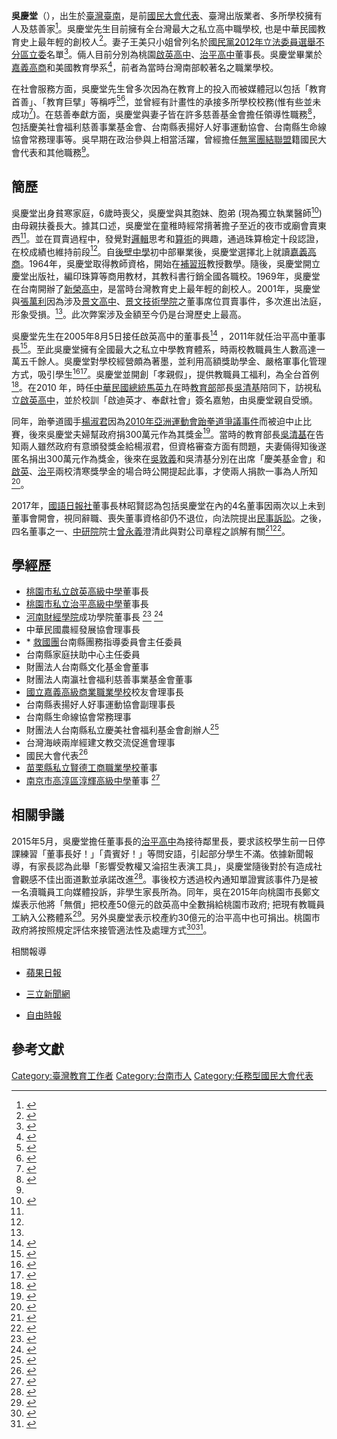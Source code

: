 {{Infobox person
| name            = 吳慶堂

| image           = 
| width = 
| alt             = 
| caption         = 
| birth_name      = 
| birth_date      = {{Birth date and age|1942|9|28}}
| birth_place     = {{TWN-JPN}}[[臺南州|臺南州]]
| nationality     = {{ROC}}
| education = * [[國立後壁高級中學|臺灣省立後壁中學]]初中部 
* [[國立嘉義高級商業職業學校|臺灣省立嘉義商業職業學校]]
* 美國{{link-en|巴拿馬西海岸大學|West Coast University|西海岸大學}}教育學系
| years_active    = 1969年至今
| net_worth       = 
| title           = {{ubl | 慶堂出版社董事長 | 慶美社會福利慈善基金會董事長 | 救國團台南市團委會委員 |[[桃園市私立治平高級中學|桃園市私立治平高級中學]]董事長 | [[桃園市私立啟英高級中學|桃園市私立啟英高級中學]]董事長 | 台南縣生命線協會常務理事 }}
| boards          = {{ubl | 慶堂出版社}}
| spouse          = {{marriage|[[王美只|王美只]]|1983}}
| children        = 
| parents         = 
| website         = 
| signature       = 
| signature_alt   = 
}}

'''吳慶堂'''（{{bd|1942年|9月28日|||CatIdx=W吳}}），出生於[[臺灣|臺灣]][[臺南市|臺南]]，是前[[國民大會代表|國民大會代表]]、臺灣出版業者、多所學校擁有人及慈善家<ref>{{Cite web|url=https://kids.mdnkids.com/story/%E6%84%9B%E5%BF%83%E8%BE%A6%E5%AD%B8-%E5%95%9F%E8%BF%AA%E8%8B%B1%E6%89%8D/|title=桃園縣私立啟英高級中學董事長 吳慶堂先生-與名人有約-財團法人國語日報社|accessdate=2017-08-14|work=www.mdnkids.com|archive-url=https://web.archive.org/web/20180815024405/https://kids.mdnkids.com/story/%E6%84%9B%E5%BF%83%E8%BE%A6%E5%AD%B8-%E5%95%9F%E8%BF%AA%E8%8B%B1%E6%89%8D/|archive-date=2018-08-15|dead-url=yes}}</ref>。吳慶堂先生目前擁有全台灣最大之私立高中職學校, 也是中華民國教育史上最年輕的創校人<ref name=":0">{{Cite web|url=https://kids.mdnkids.com/story/%E6%84%9B%E5%BF%83%E8%BE%A6%E5%AD%B8-%E5%95%9F%E8%BF%AA%E8%8B%B1%E6%89%8D/|title=桃園縣私立啟英高級中學董事長 吳慶堂先生-與名人有約-財團法人國語日報社|accessdate=2017-08-14|work=www.mdnkids.com|archive-url=https://web.archive.org/web/20180815024405/https://kids.mdnkids.com/story/%E6%84%9B%E5%BF%83%E8%BE%A6%E5%AD%B8-%E5%95%9F%E8%BF%AA%E8%8B%B1%E6%89%8D/|archive-date=2018-08-15|dead-url=yes}}</ref>。妻子王美只小姐曾列名於[[中國國民黨|國民黨]][[2012年中華民國立法委員選舉|2012年立法委員選舉]][[不分區立委|不分區立委]]名單<ref>{{Cite web|url=http://www.cdnews.com.tw/cdnews_site/docDetail.jsp?coluid=127&docid=101731470|title=選戰/王美只列藍營不分區　地方肯定|accessdate=2017-08-14|author=|date=|work=www.cdnews.com.tw|publisher=|archive-url=https://web.archive.org/web/20170814225106/http://www.cdnews.com.tw/cdnews_site/docDetail.jsp?coluid=127&docid=101731470|archive-date=2017-08-14|dead-url=yes}}</ref>。倆人目前分別為桃園[[桃園市私立啟英高級中學|啟英高中]]、[[桃園市私立治平高級中學|治平高中]]董事長。吳慶堂畢業於[[國立嘉義高級商業職業學校|嘉義高商]]和美國{{link-en|巴拿馬西海岸大學|West Coast University|西海岸大學}}教育學系<ref name=":1">{{Cite web|url=http://www.na.gov.tw/ch/repre/RepreView8de8.html?lgno=00026&stage=4|title=國大代表吳慶堂|accessdate=2017-08-14|author=|date=|publisher=|archive-date=2018-08-11|archive-url=https://web.archive.org/web/20180811070847/http://www.na.gov.tw/ch/repre/RepreView8de8.html?lgno=00026&stage=4|dead-url=yes}}</ref>，前者為當時台灣南部較著名之職業學校。

在社會服務方面，吳慶堂先生曾多次因為在教育上的投入而被媒體冠以包括「教育首善」、「教育巨擘」等稱呼<ref>{{cite web|url=https://archive.fo/XZd8r | language= | title=愛心辦學 教育首善吳慶堂的樹人傳奇〉. 《華視》. 2015-01-22.   |date=2015-01-22 |accessdate= }}</ref><ref>{{cite web |url=http://www.epochtimes.com/b5/11/1/27/n3155233.htm#.VVbz3UaNFCo |language= |title=教育巨擘吳慶堂入主治平高中　開展教育新頁《大紀元》 2011-01-27. |date=2011-01-27 |accessdate= |archive-date=2019-05-15 |archive-url=https://web.archive.org/web/20190515092031/http://www.epochtimes.com/b5/11/1/27/n3155233.htm#.VVbz3UaNFCo |dead-url=no }}</ref>，並曾經有計畫性的承接多所學校校務(惟有些並未成功<ref name="#1">{{Cite news|url=http://www.businesstoday.com.tw/article-content-80392-153907|title=今周刊 - 透視景文案的政商勾結內幕 P.28|newspaper=今周刊|accessdate=2017-08-14|language=zh-TW|archive-date=2019-05-14|archive-url=https://web.archive.org/web/20190514223523/http://www.businesstoday.com.tw/article-content-80392-153907|dead-url=no}}</ref>)。在慈善奉獻方面，吳慶堂與妻子皆在許多慈善基金會擔任領導性職務<ref>{{Cite news|url=https://udn.com/news/story/7326/2965943|title=吳慶堂家扶主委近33年 捐千萬勉人窮志不窮|newspaper=聯合報 記者吳政修╱即時報導|accessdate=2018-02-03|language=zh-TW|archive-date=2019-05-15|archive-url=https://web.archive.org/web/20190515073141/https://udn.com/news/story/7326/2965943|dead-url=no}}</ref>，包括慶美社會福利慈善事業基金會、台南縣表揚好人好事運動協會、台南縣生命線協會常務理事等。吳早期在政治參與上相當活躍，曾經擔任[[無黨團結聯盟|無黨團結聯盟]]籍國民大會代表和其他職務<ref name=":1" />。

== 簡歷 ==

吳慶堂出身貧寒家庭，6歲時喪父，吳慶堂與其胞妹、胞弟 (現為獨立執業醫師<ref>{{Cite web|url=http://ids.ntuh.gov.tw/class020107.htm|title=台大醫院社區醫療群|accessdate=2017-08-14|work=ids.ntuh.gov.tw|archive-url=https://web.archive.org/web/20170814220711/http://ids.ntuh.gov.tw/class020107.htm|archive-date=2017-08-14|dead-url=yes}}</ref>)由母親扶養長大。據其口述，吳慶堂在童稚時經常揹著擔子至近的夜市或廟會賣東西<ref name=":0" />。並在買賣過程中，發覺對[[邏輯|邏輯]]思考和[[算術|算術]]的興趣，通過珠算檢定十段認證，在校成績也維持前段<ref name=":0" />。自[[國立後壁高級中學|後壁中學]]初中部畢業後，吳慶堂選擇北上就讀[[嘉義高商|嘉義高商]]。1964年，吳慶堂取得教師資格，開始在[[補習班|補習班]]教授數學。隨後，吳慶堂開立慶堂出版社，編印珠算等商用教材，其教科書行銷全國各職校。1969年，吳慶堂在台南開辦了[[臺南市私立新榮高級中學|新榮高中]]，是當時台灣教育史上最年輕的創校人。2001年，吳慶堂與[[張萬利|張萬利]]因為涉及[[臺北市私立景文高級中學|景文高中]]、[[景文科技大學|景文技術學院]]之董事席位買賣事件，多次進出法庭，形象受損。<ref name="#1"/>。此次弊案涉及金額至今仍是台灣歷史上最高。

吳慶堂先生在2005年8月5日接任啟英高中的董事長<ref name="啟">{{cite web |url=http://210.59.41.34/html/modules/tinycontent/index.php?id=2 |title=董事會 |publisher=啟英高級中學 |accessdate=2015-01-09 |archive-date=2019-05-15 |archive-url=https://web.archive.org/web/20190515061508/http://210.59.41.34/html/modules/tinycontent/index.php?id=2 |dead-url=no }}</ref> ，2011年就任治平高中董事長<ref name="治">{{cite web |url=http://web.cpshs.tyc.edu.tw/editor_model/u_editor_v1.asp?id={E6CA79D2-89B7-4CC9-9795-9C45B7AF15C3} |title=董事長 |publisher=治平高級中學 |accessdate=2015-01-09 |archive-url=http://old.cpshs.tyc.edu.tw/editor_model/u_editor_v1.asp?id={E6CA79D2-89B7-4CC9-9795-9C45B7AF15C3} |archive-date=2015-02-04 |dead-url=yes }}</ref>。至此吳慶堂擁有全國最大之私立中學教育體系，時兩校教職員生人數高達一萬五千餘人。吳慶堂對學校經營頗為著墨，並利用高額獎助學金、嚴格軍事化管理方式，吸引學生<ref>{{cite web |url=http://www.worldjournal.com/2025466/article-%E5%87%BA%E8%BA%AB%E4%B8%80%E7%B4%9A%E8%B2%A7%E6%88%B6-%E4%BA%94%E5%B9%B4%E5%8A%A9%E5%AD%B84%E5%84%84%E5%85%83/ |language= |title=吳慶堂出身一級貧戶,五年助學4億元〉. 2011-01-30. |date=2011-01-30 |accessdate= }}{{dead link|date=2017年12月 |bot=InternetArchiveBot |fix-attempted=yes }}</ref><ref>{{cite web|url=http://www.epochtimes.com.hk/gb/8/8/14/86772.htm | language= | title=台启英高中董事长,捐千万奖学金 |date=2008-08-14 |accessdate= }}</ref>。吳慶堂並開創「孝親假」，提供教職員工福利，為全台首例<ref>{{cite web |url=https://tw.news.yahoo.com/%E6%95%99%E8%81%B7%E5%93%A1%E4%BA%AB%E5%AD%9D%E8%A6%AA%E5%81%87-%E5%95%9F%E8%8B%B1%E9%AB%98%E4%B8%AD%E8%AE%9A-105800614.html |language= |title=教職員享「孝親假」，啟英高中讚! |date=2015-04-15 |accessdate= |archive-date=2019-05-14 |archive-url=https://web.archive.org/web/20190514165749/https://tw.news.yahoo.com/%E6%95%99%E8%81%B7%E5%93%A1%E4%BA%AB%E5%AD%9D%E8%A6%AA%E5%81%87-%E5%95%9F%E8%8B%B1%E9%AB%98%E4%B8%AD%E8%AE%9A-105800614.html |dead-url=no }}</ref>。在2010 年，時任[[中華民國總統|中華民國總統]][[馬英九|馬英九]]在時[[中華民國教育部|教育部]]部長[[吳清基|吳清基]]陪同下，訪視私立[[啟英高中|啟英高中]]，並於校訓「啟迪英才、奉獻社會」簽名嘉勉，由吳慶堂親自受頒。

同年，跆拳道國手[[楊淑君|楊淑君]]因為[[2010年亞洲運動會跆拳道爭議事件|2010年亞洲運動會跆拳道爭議事件]]而被迫中止比賽，後來吳慶堂夫婦幫政府捐300萬元作為其獎金<ref name="李">{{cite news |url=http://news.ltn.com.tw/news/sports/paper/844895 |author= |title=〈楊淑君300萬獎金 捐款人吳慶堂曝光〉 |work=《自由時報》 |date=2015-01-06 |accessdate=2015-01-09 |archive-date=2015-01-13 |archive-url=https://web.archive.org/web/20150113080211/http://news.ltn.com.tw/news/sports/paper/844895 |dead-url=no }}</ref>。當時的教育部長[[吳清基|吳清基]]在告知兩人雖然政府有意頒發獎金給楊淑君，但資格審查方面有問題，夫妻倆得知後遂匿名捐出300萬元作為獎金，後來在[[吳敦義|吳敦義]]和吳清基分別在出席「慶美基金會」和[[啟英高中|啟英]]、[[治平高中|治平]]兩校清寒獎學金的場合時公開提起此事，才使兩人捐款一事為人所知{{r|李}}<ref>{{cite web |url=http://news.cts.com.tw/cts/general/201501/201501061569979.html#.VVbz3UaNFCo |language= |title=楊淑君被黑掉的2010廣州亞運金牌獎金, 吳慶堂私人秘密捐贈300萬給楊淑君曝光〉. 《華視》. 2015-01-06. |date=2015-01-22 |accessdate= |archive-date=2019-05-14 |archive-url=https://web.archive.org/web/20190514191530/http://news.cts.com.tw/cts/general/201501/201501061569979.html#.VVbz3UaNFCo |dead-url=no }}</ref>。

2017年，[[國語日報社|國語日報社]]董事長林昭賢認為包括吳慶堂在內的4名董事因兩次以上未到董事會開會，視同辭職、喪失董事資格卻仍不退位，向法院提出[[民事訴訟法|民事訴訟]]。之後，四名董事之一、[[中央研究院|中研院]]院士[[曾永義|曾永義]]澄清此與對公司章程之誤解有關<ref>{{Cite news|url=http://news.ltn.com.tw/news/society/breakingnews/2254020|title=曾永義等4董事遭解職興訟 一審國語日報社方勝訴|author=|last=聯合新聞網|date=|work=|newspaper=聯合新聞網|accessdate=2017-08-14|archive-date=2019-05-17|archive-url=https://web.archive.org/web/20190517030453/https://news.ltn.com.tw/news/society/breakingnews/2254020|dead-url=no}}</ref><ref>{{Cite news|url=http://www.ettoday.net/news/20170608/940543.htm?t=%E8%B2%B7%E4%B8%8B%E9%83%BD%E6%9B%B4%E5%A4%A7%E6%A8%93%E7%9A%84%E3%80%8C%E7%99%BE%E5%84%84%E5%88%A9%E6%BD%A4%E3%80%8D%E3%80%80%E5%9C%8B%E8%AA%9E%E6%97%A5%E5%A0%B1%E6%83%A1%E9%AC%A5%E7%88%AD%E8%91%A3%E5%BA%A7|title=買下都更大樓的「百億利潤」　國語日報惡鬥爭董座|author=|last=|date=|work=|newspaper=ETNEWS新聞雲|accessdate=2017-08-14|language=zh-TW|archive-date=2019-05-18|archive-url=https://web.archive.org/web/20190518095723/https://www.ettoday.net/news/20170608/940543.htm?t=%E8%B2%B7%E4%B8%8B%E9%83%BD%E6%9B%B4%E5%A4%A7%E6%A8%93%E7%9A%84%E3%80%8C%E7%99%BE%E5%84%84%E5%88%A9%E6%BD%A4%E3%80%8D%E3%80%80%E5%9C%8B%E8%AA%9E%E6%97%A5%E5%A0%B1%E6%83%A1%E9%AC%A5%E7%88%AD%E8%91%A3%E5%BA%A7|dead-url=no}}</ref>。

==學經歷==
* [[桃園市私立啟英高級中學|桃園市私立啟英高級中學]]董事長
* [[桃園市私立治平高級中學|桃園市私立治平高級中學]]董事長
* [[河南财经学院|河南財經學院]]成功學院董事長 <ref>{{cite web |url=http://www.chenggong.edu.cn/contents/8/29110.html |language= |title=成功学院前董事长吴庆堂先生一行莅校指导工作 |date=2011-04-25 |accessdate= |deadurl=yes |archiveurl=https://web.archive.org/web/20170330011352/http://www.chenggong.edu.cn/contents/8/29110.html |archivedate=2017-03-30 |df= }}</ref> <ref>{{cite web |url=http://www.chenggong.edu.cn/ |language= |title=成功河南財經學院成功學院 |date= |accessdate= |archive-date=2016-08-10 |archive-url=https://web.archive.org/web/20160810043906/http://www.chenggong.edu.cn/ |dead-url=no }}</ref>
* 中華民國農經發展協會理事長
* * [[中國青年救國團|救國團]]台南縣團務指導委員會主任委員
* 台南縣家庭扶助中心主任委員
* 財團法人台南縣文化基金會董事
* 財團法人南瀛社會福利慈善事業基金會董事
* [[國立嘉義高級商業職業學校|國立嘉義高級商業職業學校]]校友會理事長
* 台南縣表揚好人好事運動協會副理事長
* 台南縣生命線協會常務理事
* 財團法人台南縣私立慶美社會福利基金會創辦人<ref>{{cite web|url=http://www.cmorg.org.tw/about.php|language=|title=慶美基金會吳慶堂創辦人經歷|date=|accessdate=|archive-url=https://web.archive.org/web/20140803064453/http://www.cmorg.org.tw/about.php|archive-date=2014-08-03|dead-url=yes}}</ref> 
* 台灣海峽兩岸經建文教交流促進會理事
* 國民大會代表<ref>{{cite web |url=http://www.na.gov.tw/ch/repre/RepreView8de8.html?lgno=00026&stage=4 |language= |title=中華民國國民大會代表 |date= |accessdate= |archive-date=2018-08-11 |archive-url=https://web.archive.org/web/20180811070847/http://www.na.gov.tw/ch/repre/RepreView8de8.html?lgno=00026&stage=4 |dead-url=yes }}</ref>
* [[苗栗縣私立賢德工商職業學校|苗栗縣私立賢德工商職業學校]]董事
* [[南京市高淳区淳辉高级中学|南京市高淳區淳輝高級中學]]董事 <ref>{{cite web |url=http://www.gcchgz.cn/ |language= |title=江蘇省南京市私立淳輝高級中學 |date= |accessdate= |archive-date=2018-12-29 |archive-url=https://web.archive.org/web/20181229114610/http://gcchgz.cn/ |dead-url=no }}</ref>

== 相關爭議 ==
2015年5月，吳慶堂擔任董事長的[[桃園市私立治平高級中學|治平高中]]為接待鄰里長，要求該校學生前一日停課練習「董事長好！」「貴賓好！」等問安語，引起部分學生不滿。依據新聞報導，有家長認為此舉「影響受教權又淪招生表演工具」，吳慶堂隨後對於有造成社會觀感不佳出面道歉並承諾改進<ref>{{cite web |url=http://www.appledaily.com.tw/appledaily/article/headline/20150511/36543623/ |language= |title=師生歡迎貴賓, 挨轟「當接待工具」《蘋果日報》 |date=2015-05-10 |accessdate= |archive-date=2017-08-14 |archive-url=https://web.archive.org/web/20170814220051/http://www.appledaily.com.tw/appledaily/article/headline/20150511/36543623/ |dead-url=no }}</ref>。事後校方透過校內通知單證實該事件乃是被一名瀆職員工向媒體投訴，非學生家長所為。同年，吳在2015年向桃園市長鄭文燦表示他將「無償」把校產50億元的啟英高中全數捐給桃園市政府; 把現有教職員工納入公務體系<ref>{{cite web |url=http://www.twtimes.com.tw/?page=news&nid=498313 |language= |title=啟英、治平無條件捐校爆內幕 |date=2015-06-27 |accessdate= |archive-url=https://web.archive.org/web/20170411054300/http://www.twtimes.com.tw/?page=news&nid=498313 |archive-date=2017-04-11 |dead-url=yes }}</ref>。另外吳慶堂表示校產約30億元的治平高中也可捐出。桃園市政府將按照規定評估來接管適法性及處理方式<ref>{{cite web |url=http://www.natnews.com.tw/news/news-24489.html |language= |title=啟英高中老董 願無償捐50億校產 |date=2015-06-11 |accessdate= |archive-date=2017-08-14 |archive-url=https://web.archive.org/web/20170814221712/http://www.natnews.com.tw/news/news-24489.html |dead-url=no }}</ref><ref>{{cite web|url=http://news.ltn.com.tw/news/life/breakingnews/1360662|language=|title=「人生夠了就好」　啟英校董吳慶堂捐50億校產給桃市府|date=2015-06-27|accessdate=|archive-date=2019-05-17|archive-url=https://web.archive.org/web/20190517183956/https://news.ltn.com.tw/news/life/breakingnews/1360662|dead-url=no}}</ref>。

相關報導
*{{zh-tw}}[https://www.appledaily.com.tw/headline/20150511/IOJFSV7SQC5LJCUIHMVTUHALCQ/ 蘋果日報]
*{{zh-tw}}[https://www.setn.com/News.aspx?NewsID=74614 三立新聞網] {{Wayback|url=https://www.setn.com/News.aspx?NewsID=74614 |date=20151224014912 }}
*{{zh-tw}}[https://news.ltn.com.tw/news/life/paper/880060 自由時報] {{Wayback|url=https://news.ltn.com.tw/news/life/paper/880060 |date=20220517182215 }}

== 參考文獻 ==
{{reflist|2}}

{{任務型國民大會代表}}
{{Authority control}}

[[Category:臺灣教育工作者|Category:臺灣教育工作者]]
[[Category:台南市人|Category:台南市人]]
[[Category:任務型國民大會代表|Category:任務型國民大會代表]]